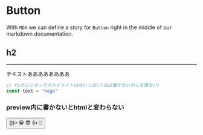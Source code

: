 
<!--
* https://github.com/storybookjs/storybook/blob/next/addons/docs/docs/mdx.md#basic-example
* https://mdxjs.com
-->

<Meta title="DesignSystem|Button" component={Button} />

# Button

With `MDX` we can define a story for `Button` right in the middle of our
markdown documentation.

## h2
--------------
テキストああああああああ

```js
// tsのシンタックスハイライトはないっぽい(ほぼ書かないから支障ない)
const text = "hoge"
```

<div style={{ padding: '20px', backgroundColor: 'tomato' }}>
  <h3>preview内に書かないとhtmlと変わらない</h3>
</div>

<Preview>
  <Story name="story name hairu">
    <Button onClick={() => {}}>
    <span role="img" aria-label="so cool">
      😀 😎 👍 💯
    </span>
  </Button>
  </Story>
</Preview>
